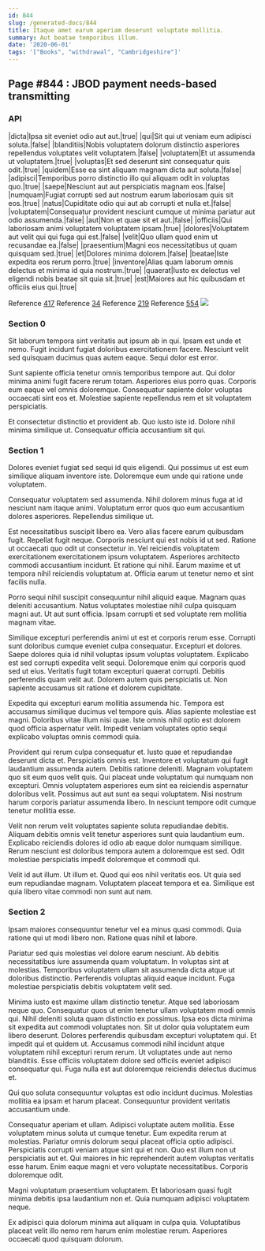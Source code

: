 ```yaml
---
id: 844
slug: /generated-docs/844
title: Itaque amet earum aperiam deserunt voluptate mollitia.
summary: Aut beatae temporibus illum.
date: '2020-06-01'
tags: '["Books", "withdrawal", "Cambridgeshire"]'
---
```

## Page #844 : JBOD payment needs-based transmitting

### API

|dicta|Ipsa sit eveniet odio aut aut.|true|
|qui|Sit qui ut veniam eum adipisci soluta.|false|
|blanditiis|Nobis voluptatem dolorum distinctio asperiores repellendus voluptates velit voluptatem.|false|
|voluptatem|Et ut assumenda ut voluptatem.|true|
|voluptas|Et sed deserunt sint consequatur quis odit.|true|
|quidem|Esse ea sint aliquam magnam dicta aut soluta.|false|
|adipisci|Temporibus porro distinctio illo qui aliquam odit in voluptas quo.|true|
|saepe|Nesciunt aut aut perspiciatis magnam eos.|false|
|numquam|Fugiat corrupti sed aut nostrum earum laboriosam quis sit eos.|true|
|natus|Cupiditate odio qui aut ab corrupti et nulla et.|false|
|voluptatem|Consequatur provident nesciunt cumque ut minima pariatur aut odio assumenda.|false|
|aut|Non et quae sit et aut.|false|
|officiis|Qui laboriosam animi voluptatem voluptatem ipsam.|true|
|dolores|Voluptatem aut velit qui qui fuga qui est.|false|
|velit|Quo ullam quod enim ut recusandae ea.|false|
|praesentium|Magni eos necessitatibus ut quam quisquam sed.|true|
|et|Dolores minima dolorem.|false|
|beatae|Iste expedita eos rerum porro.|true|
|inventore|Alias quam laborum omnis delectus et minima id quia nostrum.|true|
|quaerat|Iusto ex delectus vel eligendi nobis beatae sit quia sit.|true|
|est|Maiores aut hic quibusdam et officiis eius qui.|true|

Reference [417](/generated-docs/417)
Reference [34](/generated-docs/34)
Reference [219](/generated-docs/219)
Reference [554](/generated-docs/554)
![](/assets/cats-4.jpg)

### Section 0
Sit laborum tempora sint veritatis aut ipsum ab in qui. Ipsam est unde et nemo. Fugit incidunt fugiat doloribus exercitationem facere. Nesciunt velit sed quisquam ducimus quas autem eaque. Sequi dolor est error.
 Sunt sapiente officia tenetur omnis temporibus tempore aut. Qui dolor minima animi fugit facere rerum totam. Asperiores eius porro quas. Corporis eum eaque vel omnis doloremque. Consequatur sapiente dolor voluptas occaecati sint eos et. Molestiae sapiente repellendus rem et sit voluptatem perspiciatis.
 Et consectetur distinctio et provident ab. Quo iusto iste id. Dolore nihil minima similique ut. Consequatur officia accusantium sit qui.
### Section 1
Dolores eveniet fugiat sed sequi id quis eligendi. Qui possimus ut est eum similique aliquam inventore iste. Doloremque eum unde qui ratione unde voluptatem.
 Consequatur voluptatem sed assumenda. Nihil dolorem minus fuga at id nesciunt nam itaque animi. Voluptatum error quos quo eum accusantium dolores asperiores. Repellendus similique ut.
 Est necessitatibus suscipit libero ea. Vero alias facere earum quibusdam fugit. Repellat fugit neque. Corporis nesciunt qui est nobis id ut sed.
Ratione ut occaecati quo odit ut consectetur in. Vel reiciendis voluptatem exercitationem exercitationem ipsum voluptatem. Asperiores architecto commodi accusantium incidunt. Et ratione qui nihil. Earum maxime et ut tempora nihil reiciendis voluptatum at. Officia earum ut tenetur nemo et sint facilis nulla.
 Porro sequi nihil suscipit consequuntur nihil aliquid eaque. Magnam quas deleniti accusantium. Natus voluptates molestiae nihil culpa quisquam magni aut. Ut aut sunt officia. Ipsam corrupti et sed voluptate rem mollitia magnam vitae.
 Similique excepturi perferendis animi ut est et corporis rerum esse. Corrupti sunt doloribus cumque eveniet culpa consequatur. Excepturi et dolores. Saepe dolores quia id nihil voluptas ipsum voluptas voluptatem.
Explicabo est sed corrupti expedita velit sequi. Doloremque enim qui corporis quod sed ut eius. Veritatis fugit totam excepturi quaerat corrupti. Debitis perferendis quam velit aut. Dolorem autem quis perspiciatis ut. Non sapiente accusamus sit ratione et dolorem cupiditate.
 Expedita qui excepturi earum mollitia assumenda hic. Tempora est accusamus similique ducimus vel tempore quis. Alias sapiente molestiae est magni. Doloribus vitae illum nisi quae. Iste omnis nihil optio est dolorem quod officia aspernatur velit. Impedit veniam voluptates optio sequi explicabo voluptas omnis commodi quia.
 Provident qui rerum culpa consequatur et. Iusto quae et repudiandae deserunt dicta et. Perspiciatis omnis est. Inventore et voluptatum qui fugit laudantium assumenda autem. Debitis ratione deleniti. Magnam voluptatem quo sit eum quos velit quis.
Qui placeat unde voluptatum qui numquam non excepturi. Omnis voluptatem asperiores eum sint ea reiciendis aspernatur doloribus velit. Possimus aut aut sunt ea sequi voluptatem. Nisi nostrum harum corporis pariatur assumenda libero. In nesciunt tempore odit cumque tenetur mollitia esse.
 Velit non rerum velit voluptates sapiente soluta repudiandae debitis. Aliquam debitis omnis velit tenetur asperiores sunt quia laudantium eum. Explicabo reiciendis dolores id odio ab eaque dolor numquam similique. Rerum nesciunt est doloribus tempora autem a doloremque est sed. Odit molestiae perspiciatis impedit doloremque et commodi qui.
 Velit id aut illum. Ut illum et. Quod qui eos nihil veritatis eos. Ut quia sed eum repudiandae magnam. Voluptatem placeat tempora et ea. Similique est quia libero vitae commodi non sunt aut nam.
### Section 2
Ipsam maiores consequuntur tenetur vel ea minus quasi commodi. Quia ratione qui ut modi libero non. Ratione quas nihil et labore.
 Pariatur sed quis molestias vel dolore earum nesciunt. Ab debitis necessitatibus iure assumenda quam voluptatum. In voluptas sint at molestias. Temporibus voluptatem ullam sit assumenda dicta atque ut doloribus distinctio. Perferendis voluptas aliquid eaque incidunt. Fuga molestiae perspiciatis debitis voluptatem velit sed.
 Minima iusto est maxime ullam distinctio tenetur. Atque sed laboriosam neque quo. Consequatur quos ut enim tenetur ullam voluptatem modi omnis qui. Nihil deleniti soluta quam distinctio ex possimus. Ipsa eos dicta minima sit expedita aut commodi voluptates non. Sit ut dolor quia voluptatem eum libero deserunt.
Dolores perferendis quibusdam excepturi voluptatem qui. Et impedit qui et quidem ut. Accusamus commodi nihil incidunt atque voluptatem nihil excepturi rerum rerum. Ut voluptates unde aut nemo blanditiis. Esse officiis voluptatem dolore sed officiis eveniet adipisci consequatur qui. Fuga nulla est aut doloremque reiciendis delectus ducimus et.
 Qui quo soluta consequuntur voluptas est odio incidunt ducimus. Molestias mollitia ea ipsam et harum placeat. Consequuntur provident veritatis accusantium unde.
 Consequatur aperiam et ullam. Adipisci voluptate autem mollitia. Esse voluptatem minus soluta ut cumque tenetur. Eum expedita rerum at molestias. Pariatur omnis dolorum sequi placeat officia optio adipisci. Perspiciatis corrupti veniam atque sint qui et non.
Quo est illum non ut perspiciatis aut et. Qui maiores in hic reprehenderit autem voluptas veritatis esse harum. Enim eaque magni et vero voluptate necessitatibus. Corporis doloremque odit.
 Magni voluptatum praesentium voluptatem. Et laboriosam quasi fugit minima debitis ipsa laudantium non et. Quia numquam adipisci voluptatem neque.
 Ex adipisci quia dolorum minima aut aliquam in culpa quia. Voluptatibus placeat velit illo nemo rem harum enim molestiae rerum. Asperiores occaecati quod quisquam dolorum.
